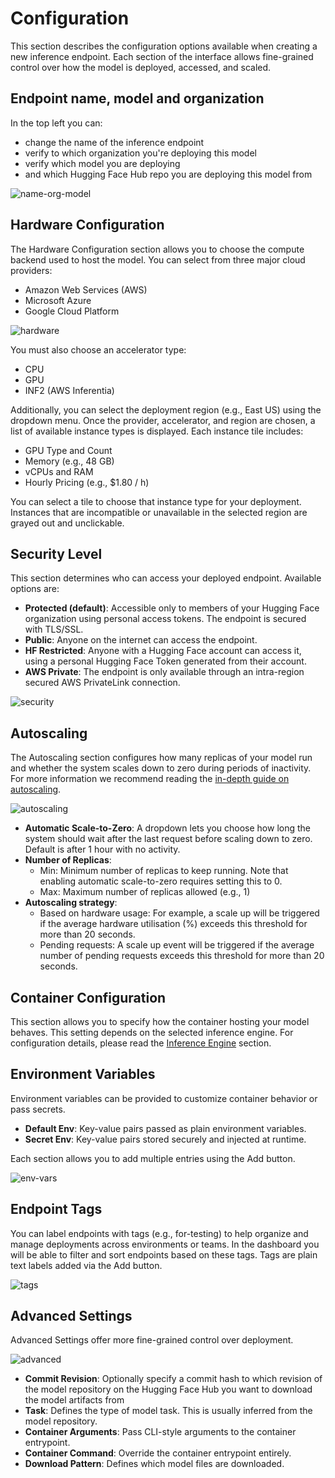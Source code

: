 # Configuration

This section describes the configuration options available when creating a new inference endpoint. Each section of
the interface allows fine-grained control over how the model is deployed, accessed, and scaled.

## Endpoint name, model and organization

In the top left you can:
- change the name of the inference endpoint
- verify to which organization you're deploying this model
- verify which model you are deploying
- and which Hugging Face Hub repo you are deploying this model from

![name-org-model](https://raw.githubusercontent.com/huggingface/hf-endpoints-documentation/update/large-rewrite/assets/configuration/1-name-org-model.png)

## Hardware Configuration
The Hardware Configuration section allows you to choose the compute backend used to host the model.
You can select from three major cloud providers:
- Amazon Web Services (AWS)
- Microsoft Azure
- Google Cloud Platform

![hardware](https://raw.githubusercontent.com/huggingface/hf-endpoints-documentation/update/large-rewrite/assets/configuration/2-hardware.png)

You must also choose an accelerator type:
- CPU
- GPU
- INF2 (AWS Inferentia)

Additionally, you can select the deployment region (e.g., East US) using the dropdown menu. Once the
provider, accelerator, and region are chosen, a list of available instance types is displayed. Each instance tile includes:

- GPU Type and Count
- Memory (e.g., 48 GB)
- vCPUs and RAM
- Hourly Pricing (e.g., $1.80 / h)

You can select a tile to choose that instance type for your deployment. Instances that are incompatible or unavailable in the
selected region are grayed out and unclickable.

## Security Level

This section determines who can access your deployed endpoint. Available options are:
- **Protected (default)**: Accessible only to members of your Hugging Face organization using personal access tokens. The endpoint is secured with TLS/SSL.
- **Public**: Anyone on the internet can access the endpoint.
- **HF Restricted**: Anyone with a Hugging Face account can access it, using a personal Hugging Face Token generated from their account.
- **AWS Private**: The endpoint is only available through an intra-region secured AWS PrivateLink connection.

![security](https://raw.githubusercontent.com/huggingface/hf-endpoints-documentation/update/large-rewrite/assets/configuration/3-security.png)

## Autoscaling

The Autoscaling section configures how many replicas of your model run and whether the system scales down to zero during periods of inactivity. For more
information we recommend reading the [in-depth guide on autoscaling](./autoscaling).

![autoscaling](https://raw.githubusercontent.com/huggingface/hf-endpoints-documentation/update/large-rewrite/assets/configuration/4-autoscaling.png)

- **Automatic Scale-to-Zero**: A dropdown lets you choose how long the system should wait after the last request before
scaling down to zero. Default is after 1 hour with no activity.
- **Number of Replicas**:
    - Min: Minimum number of replicas to keep running. Note that enabling automatic scale-to-zero requires setting this to 0.
    - Max: Maximum number of replicas allowed (e.g., 1)
- **Autoscaling strategy**:
    - Based on hardware usage: For example, a scale up will be triggered if the average hardware utilisation (%) exceeds this threshold for more than 20 seconds.
    - Pending requests: A scale up event will be triggered if the average number of pending requests exceeds this threshold for more than 20 seconds.

## Container Configuration
This section allows you to specify how the container hosting your model behaves. This setting depends on the selected inference engine.
For configuration details, please read the [Inference Engine](https://not-here) section.

## Environment Variables
Environment variables can be provided to customize container behavior or pass secrets.
- **Default Env**: Key-value pairs passed as plain environment variables.
- **Secret Env**: Key-value pairs stored securely and injected at runtime.

Each section allows you to add multiple entries using the Add button.

![env-vars](https://raw.githubusercontent.com/huggingface/hf-endpoints-documentation/update/large-rewrite/assets/configuration/5-env-vars.png)

## Endpoint Tags
You can label endpoints with tags (e.g., for-testing) to help organize and manage deployments across environments or teams. In the dashboard
you will be able to filter and sort endpoints based on these tags.
Tags are plain text labels added via the Add button.

![tags](https://raw.githubusercontent.com/huggingface/hf-endpoints-documentation/update/large-rewrite/assets/configuration/6-tags.png)

## Advanced Settings
Advanced Settings offer more fine-grained control over deployment.

![advanced](https://raw.githubusercontent.com/huggingface/hf-endpoints-documentation/update/large-rewrite/assets/configuration/7-advanced.png)

- **Commit Revision**: Optionally specify a commit hash to which revision of the model repository on the Hugging Face Hub
you want to download the model artifacts from
- **Task**: Defines the type of model task. This is usually inferred from the model repository.
- **Container Arguments**: Pass CLI-style arguments to the container entrypoint.
- **Container Command**: Override the container entrypoint entirely.
- **Download Pattern**: Defines which model files are downloaded.